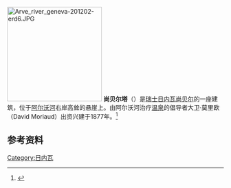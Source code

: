 [[File:Arve_river_geneva-201202-erd6.JPG|220px]]
'''尚贝尔塔'''（{{lang-fr|Tour de Champel}}）是[[瑞士|瑞士]][[日内瓦|日内瓦]][[尚贝尔_(日内瓦)|尚贝尔]]的一座建筑，位于[[阿尔沃河|阿尔沃河]]右岸高耸的悬崖上。由阿尔沃河治疗[[温泉|温泉]]的倡导者大卫·莫里欧（David Moriaud）出资兴建于1877年。<ref name=":0">{{Cite web |url=http://www.ville-geneve.ch/plan-ville/patrimoine-tourisme/tour-champel/ |title=Tour de Champel - Ville de Genève - Site officiel |accessdate=2016-08-11 |archive-date=2016-08-14 |archive-url=https://web.archive.org/web/20160814054140/http://www.ville-geneve.ch/plan-ville/patrimoine-tourisme/tour-champel/ |dead-url=no }}</ref>

==参考资料==
{{reflist}}

[[Category:日内瓦|Category:日内瓦]]
